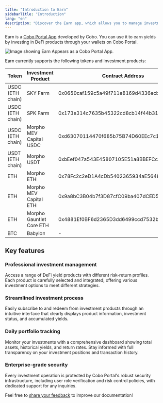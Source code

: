 ```yaml
---
title: "Introduction to Earn"
sidebarTitle: "Introduction"
lang: "en"
description: "Discover the Earn app, which allows you to manage investments in DeFi yield products and monitor your returns."
---
```


Earn is a [Cobo Portal App](/en/apps/introduction) developed by Cobo. You can use it to earn yields by investing in DeFi products through your wallets on Cobo Portal.

<img src="/en/images/portal-apps/earn/earn-in-app-store.png" className="screenshot_modal" alt="Image showing Earn Appears as a Cobo Portal App."/>

Earn currently supports the following tokens and investment products:

| Token | Investment Product | Contract Address |
| ----- | -------------- | --------------- |
| USDC (ETH chain) | SKY Farm | 0x0650caf159c5a49f711e8169d4336ecb9b950275 |
| USDC (ETH chain) | SPK Farm | 0x173e314c7635b45322cd8cb14f44b312e079f3af |
| USDC (ETH chain) | Morpho MEV Capital USDC | 0xd63070114470f685b75B74D60EEc7c1113d33a3D |
| USDT (ETH chain) | Morpho USDT | 0xbEef047a543E45807105E51a8BBEFCc5950fcfBa |
| ETH | Morpho ETH | 0x78Fc2c2eD1A4cDb5402365934aE5648aDAd094d0 |
| ETH | Morpho MEV Capital ETH | 0x9a8bC3B04b7f3D87cfC09ba407dCED575f2d61D8 |
| ETH | Morpho Gauntlet Core ETH | 0x4881Ef0BF6d2365D3dd6499ccd7532bcdBCE0658 |
| BTC | Babylon | - |

## Key features

### Professional investment management

Access a range of DeFi yield products with different risk-return profiles. Each product is carefully selected and integrated, offering various investment options to meet different strategies.

### Streamlined investment process

Easily subscribe to and redeem from investment products through an intuitive interface that clearly displays product information, investment status, and accumulated yields.

### Daily portfolio tracking

Monitor your investments with a comprehensive dashboard showing total assets, historical yields, and return rates. Stay informed with full transparency on your investment positions and transaction history.

### Enterprise-grade security

Every investment operation is protected by Cobo Portal's robust security infrastructure, including user role verification and risk control policies, with dedicated support for any inquiries.

<Tip>Feel free to [share your feedback](https://forms.zohopublic.com/cobo/form/DocumentFeedbackForm/formperma/QvLOhxJv1_JMsJ-1dleZ8Itb_7rzN-LtgvsDdxosoVI?referrername=manuals) to improve our documentation!</Tip>
